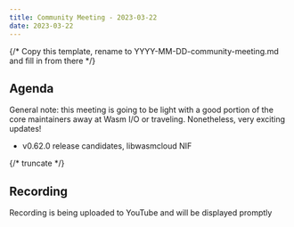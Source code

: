 ```yaml
---
title: Community Meeting - 2023-03-22
date: 2023-03-22
---
```


{/* Copy this template, rename to YYYY-MM-DD-community-meeting.md and fill in from there */}

## Agenda

General note: this meeting is going to be light with a good portion of the core maintainers away at Wasm I/O or traveling. Nonetheless, very exciting updates!

- v0.62.0 release candidates, libwasmcloud NIF

{/* truncate */}

## Recording

Recording is being uploaded to YouTube and will be displayed promptly
